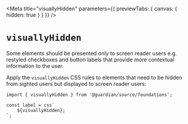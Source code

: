 
<Meta
	title="visuallyHidden"
	parameters={{ previewTabs: { canvas: { hidden: true } } }}
/>

# `visuallyHidden`

Some elements should be presented only to screen reader users e.g. restyled checkboxes and button labels that provide more contextual information to the user.

Apply the `visuallyHidden` CSS rules to elements that need to be hidden from sighted users but displayed to screen reader users:

```tsx
import { visuallyHidden } from '@guardian/source/foundations';

const label = css`
	${visuallyHidden};
`;
```
